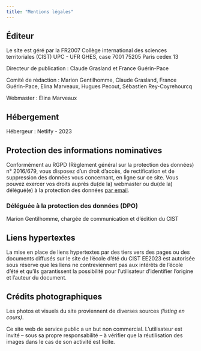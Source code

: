 ```yaml
---
title: "Mentions légales"
---
```


## Éditeur

Le site est géré par la FR2007 Collège international des sciences territoriales (CIST) UPC - UFR GHES, case 7001 75205 Paris cedex 13

Directeur de publication : Claude Grasland et France Guérin-Pace

Comité de rédaction : Marion Gentilhomme, Claude Grasland, France Guérin-Pace, Elina Marveaux, Hugues Pecout, Sébastien Rey-Coyrehourcq

Webmaster : Elina Marveaux

## Hébergement

Hébergeur : Netlify - 2023

## Protection des informations nominatives

Conformément au RGPD (Règlement général sur la protection des données) n° 2016/679, vous disposez d'un droit d'accès, de rectification et de suppression des données vous concernant, en ligne sur ce site. Vous pouvez exercer vos droits auprès du(de la) webmaster ou du(de la) délégué(e) à la protection des données [par email](mailto:info@cist.cnrs.fr).

### Déléguée à la protection des données (DPO)

Marion Gentilhomme, chargée de communication et d'édition du CIST

## Liens hypertextes

La mise en place de liens hypertextes par des tiers vers des pages ou des documents diffusés sur le site de l'école d'été du CIST EE2023 est autorisée sous réserve que les liens ne contreviennent pas aux intérêts de l'école d'été et qu'ils garantissent la possibilité pour l'utilisateur d'identifier l'origine et l'auteur du document.

## Crédits photographiques

Les photos et visuels du site proviennent de diverses sources *(listing en cours)*.

Ce site web de service public a un but non commercial. L'utilisateur est invité -- sous sa propre responsabilité -- à vérifier que la réutilisation des images dans le cas de son activité est licite.
